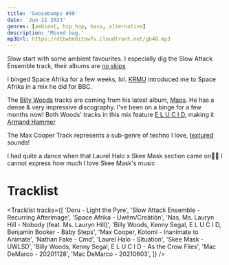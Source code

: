 ```yaml
---
title: 'Goosebumps #48'
date: 'Jun 21 2023'
genres: [ambient, hip_hop, bass, alternative]
description: 'Mixed bag.'
mp3Url: https://dtbwbe0itow7v.cloudfront.net/gb48.mp3
---
```


Slow start with some ambient favourites. 
I especially dig the Slow Attack Ensemble track, their albums are [no skips](https://www.urbandictionary.com/define.php?term=no%20skip%20album)

I binged Space Afrika for a few weeks, lol. [KRMU](https://kmru.info/) introduced me to Space Afrika in a mix he did for BBC.

The [Billy Woods](https://backwoodzstudioz.com/pages/billy-woods) tracks are coming from his latest album, [Maps](https://billywoods.bandcamp.com/album/maps). He has a dense & very impressive discography. I've been on a binge for a few months now!
Both Woods' tracks in this mix feature [E L U C I D](https://backwoodzstudioz.com/pages/elucid), making it [Armand Hammer](https://backwoodzstudioz.com/pages/armand-hammer)

The Max Cooper Track represents a sub-genre of techno I love, [textured](https://open.spotify.com/playlist/1yQ7fmfaWujhoZrEzozuA1?si=8ec286725ef6408b) sounds!

I had quite a dance when that Laurel Halo x Skee Mask section came on🤌🏾 I cannot express how much I love Skee Mask's music


# Tracklist

<Tracklist
tracks={[
    'Deru - Light the Pyre',
    'Slow Attack Ensemble - Recurring Afterimage',
    'Space Afrika - Uwëm/Creātiōn',
    'Nas, Ms. Lauryn Hill - Nobody (feat. Ms. Lauryn Hill)',
    'Billy Woods, Kenny Segal, E L U C I D, Benjamin Booker - Baby Steps',
    'Max Cooper, Kotomi - Inanimate to Animate',
    'Nathan Fake - Cmd',
    'Laurel Halo - Situation',
    'Skee Mask - UWLSD',
    'Billy Woods, Kenny Segal, E L U C I D - As the Crow Flies',
    'Mac DeMarco - 20201128',
    'Mac DeMarco - 20210603',
]}
/>